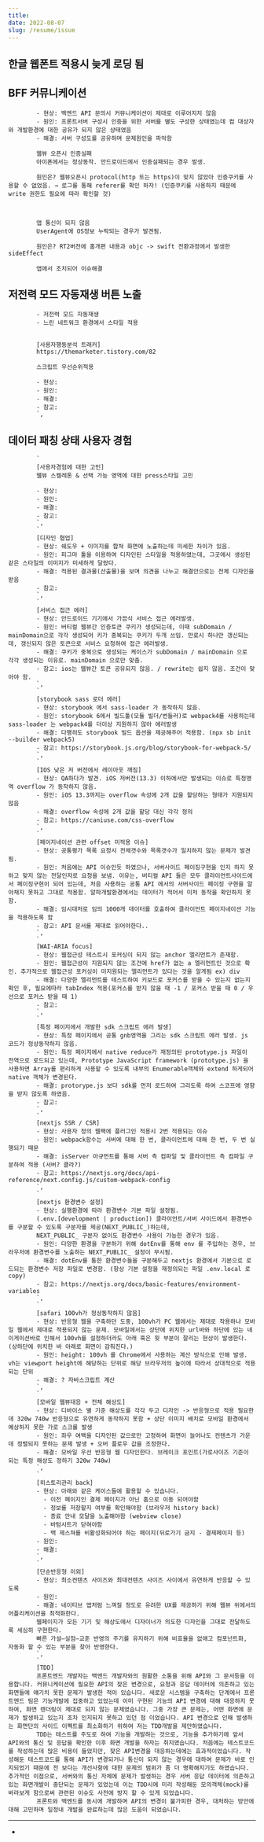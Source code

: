 ```yaml
---
title: 
date: 2022-08-07
slug: /resume/issue
---
```


## 한글 웹폰트 적용시 늦게 로딩 됨

## BFF 커뮤니케이션

            - 현상: 백엔드 API 문의시 커뮤니케이션이 제대로 이루어지지 않음
            - 원인: 프론트서버 구성시 인증을 위한 서버를 별도 구성한 상태였는데 컴 대상자와 개발환경에 대한 공유가 되지 않은 상태였음
            - 해결: 서버 구성도를 공유하며 문제원인을 파악함
            
            웹뷰 오픈시 인증실패
            아이폰에서는 정상동작. 안드로이드에서 인증실패되는 경우 발생.

            원인은? 웹뷰오픈시 protocol(http 또는 https)이 맞지 않았아 인증쿠키를 사용할 수 없었음. → 로그를 통해 referer를 확인 하자! (인증쿠키를 사용하지 때문에 write 권한도 필요에 따라 확인할 것)



            앱 통신이 되지 않음
            UserAgent에 OS정보 누락되는 경우가 발견됨.

            원인은? RT2버전에 홈개편 내용과 objc -> swift 전환과정에서 발생한 sideEffect 

            앱애서 조치되어 이슈해결 


## 저전력 모드 자동재생 버튼 노출
            - 저전력 모드 자동재생
            - 느린 네트워크 환경에서 스타일 적용

            
            [사용자행동분석 트래커]
            https://themarketer.tistory.com/82

            스크립트 우선순위적용

            - 현상:
            - 원인: 
            - 해결: 
            - 참고: 
            `,

## 데이터 패칭 상태 사용자 경험 
            `
            [사용자경험에 대한 고민]
            웹뷰 스켈레톤 & 선택 가능 영역에 대한 press스타일 고민

            - 현상:
            - 원인: 
            - 해결: 
            - 참고: 
            `,
            `
            [디자인 협업]
            - 현상: 쉐도우 + 이미지를 합쳐 화면에 노출하는데 미세한 차이가 있음.
            - 원인: 피그마 툴을 이용하여 디자인된 스타일을 적용하였는데, 그곳에서 생성된 같은 스타일의 이미지가 미세하게 달랐다.
            - 해결: 적용된 결과물(산출물)을 보며 의견을 나누고 해결안으로는 전체 디자인을 받음
            - 참고: 
            `,
            `
            [서비스 접근 에러]
            - 현상: 안드로이드 기기에서 가끔식 서비스 접근 에러발생.
            - 원인: 버티컬 웹뷰간 인증토큰 쿠키가 생성되는데, 이때 subDomain / mainDomain으로 각각 생성되어 키가 중복되는 쿠키가 두개 쓰임. 만료시 하나만 갱신되는데, 갱신되지 않은 토큰으로 서비스 요청하여 접근 에러발생.
            - 해결: 쿠키가 중복으로 생성되는 케이스가 subDomain / mainDomain 으로 각각 생성되는 이유로. mainDomain 으로만 맞춤.
            - 참고: ios는 웹뷰간 토큰 공유되지 않음. / rewrite는 쉽지 않음. 조건이 맞아야 함.
            `,
            `
            [storybook sass 로더 에러]
            - 현상: storybook 에서 sass-loader 가 동작하지 않음.
            - 원인: storybook 6에서 빌드툴(모듈 빌더/번들러)로 webpack4를 사용하는데 sass-loader 는 webpack4를 더이상 지원하지 않아 에러발생
            - 해결: 다행히도 storybook 빌드 옵션을 제공해주어 적용함. (npx sb init --builder webpack5)
            - 참고: https://storybook.js.org/blog/storybook-for-webpack-5/
            `,
            `
            [IOS 낮은 저 버전에서 레이아웃 깨짐]
            - 현상: QA하다가 발견. iOS 저버전(13.3) 이하에서만 발생되는 이슈로 특정영역 overflow 가 동작하지 않음.
            - 원인: iOS 13.3까지는 overflow 속성에 2개 값을 할당하는 형태가 지원되지 않음
            - 해결: overflow 속성에 2개 값을 할당 대신 각각 정의
            - 참고: https://caniuse.com/css-overflow
            `,
            `
            [페이지네이션 관련 offset 미적용 이슈]
            - 현상: 공통평가 목록 요청시 전체갯수와 목록갯수가 일치하지 않는 문제가 발견됨. 
            - 원인: 처음에는 API 이슈인듯 하였으나, 서버사이드 페이징구현을 인지 하지 못하고 맞지 않는 전달인자로 요청을 보냄. 이유는, 버티컬 API 들은 모두 클라이언트사이드에서 페이징구현이 되어 있는데, 처음 사용하는 공통 API 에서의 서버사이드 페이징 구현을 알아채지 못하고 그대로 적용함. 알파개발환경에서는 데이터가 적어서 미처 동작을 확인하지 못함. 
            - 해결: 임시대처로 임의 1000개 데이터를 호출하여 클라이언트 페이지네이션 기능을 적용하도록 함
            - 참고: API 문서를 제대로 읽어야한다..
            `,
            `
            [WAI-ARIA focus]
            - 현상: 웹접근성 테스트시 포커싱이 되지 않는 anchor 엘리먼트가 존재함.
            - 원인: 웹접근성이 지원되지 않는 조건에 href가 없는 a 엘리먼트인 것으로 확인. 추가적으로 웹접근성 포커싱이 미지원되는 엘리먼트가 있다는 것을 알게됨 ex) div
            - 해결: 다양한 엘리먼트를 테스트하여 키보드로 포커스를 받을 수 있는지 없는지 확인 후, 필요에따라 tabIndex 적용(포커스를 받지 않을 때 -1 / 포커스 받을 때 0 / 우선으로 포커스 받을 때 1)
            - 참고: 
            `,
            `
            [특정 페이지에서 개발한 sdk 스크립트 에러 발생]
            - 현상: 특정 페이지에서 공통 gnb영역을 그리는 sdk 스크립트 에러 발생. js 코드가 정상동작하지 않음.
            - 원인: 특정 페이지에서 native reduce가 재정의된 prototype.js 파일이 전역으로 로드되고 있는데, Prototype JavaScript framework (prototype.js) 을 사용하면 Array를 편리하게 사용할 수 있도록 내부의 Enumerable객체와 extend 하게되어 native 객체가 변경된다.
            - 해결: protorype.js 보다 sdk를 먼저 로드하여 그리도록 하여 스코프에 영향을 받지 않도록 하였음.
            - 참고: 
            `,
            `
            [nextjs SSR / CSR]
            - 현상: 사용자 정의 웹팩에 플러그인 적용시 2번 적용되는 이슈
            - 원인: webpack함수는 서버에 대해 한 번, 클라이언트에 대해 한 번, 두 번 실행되기 때문
            - 해결: isServer 아규먼트를 통해 서버 측 컴파일 및 클라이언트 측 컴파일 구분하여 적용 (서버? 클라?)
            - 참고: https://nextjs.org/docs/api-reference/next.config.js/custom-webpack-config
            `,
            `
            [nextjs 환경변수 설정]
            - 현상: 실행환경에 따라 환경변수 기본 파일 설정됨. 
            (.env.[development | production]) 클라이언트/서버 사이드에서 환경변수를 구분할 수 있도록 구분자를 제공(NEXT_PUBLIC_)하는데, 
            NEXT_PUBLIC_ 구분자 없이도 환경변수 사용이 가능한 경우가 있음.
            - 원인: 다양한 환경을 구분하기 위해 dotEnv를 통해 env 를 주입하는 경우, 브라우저에 환경변수를 노출하는 NEXT_PUBLIC_ 설정이 무시됨.
            - 해결: dotEnv를 통한 환경변수들을 구분해두고 nextjs 환경에서 기본으로 로드되는 환경변수 저장 파일로 변경함. (항상 기본 설정을 재정의되는 파일 .env.local 로 copy)
            - 참고: https://nextjs.org/docs/basic-features/environment-variables
            `,
            `
            [safari 100vh가 정상동작하지 않음]
            - 현상: 반응형 웹을 구축하던 도중, 100vh가 PC 웹에서는 제대로 작용하나 모바일 웹에서 제대로 적용되지 않는 문제. 모바일에서는 상단에 위치한 url바와 하단에 있는 네이게이션바로 인해서 100vh를 설정하더라도 아래 혹은 윗 부분이 잘리는 현상이 발생한다. (상하단에 위치한 바 아래로 화면이 감춰진다.)
            - 원인: height: 100vh 를 Chrome에서 사용하는 계산 방식으로 인해 발생. vh는 viewport height에 해당하는 단위로 해당 브라우저의 높이에 따라서 상대적으로 적용되는 단위
            - 해결: ? 자바스크립트 계산
            `,
            `
            [모바일 웹뷰대응 + 전체 해상도]
            - 현상: 디바이스 별 기준 해상도를 각각 두고 디자인 -> 반응형으로 적용 필요한데 320w 740w 반응형으로 유연하게 동작하지 못함 + 상단 이미지 배치로 모바일 환경에서 예상하지 못한 가로 스크롤 발생
            - 원인: 좌우 여백을 디자인된 값으로만 고정하여 화면이 늘어나도 컨텐츠가 가운데 정렬되지 못하는 문제 발생 + 오버 플로우 값을 조정한다.
            - 해결: 모바일 우선 반응형 웹 디자인한다. 브레이크 포인트(가로사이즈 기준이 되는 특정 해상도 정하기 320w 740w)
            `,
            `
            [히스토리관리 back]
            - 현상: 아래와 같은 케이스들에 활용할 수 있습니다.
              - 이전 페이지인 결제 페이지가 아닌 홈으로 이동 되어야함
              - 정보를 저장할지 여부를 확인해야함 (브라우저 history back)
              - 종료 안내 모달을 노출해야함 (webview close)
              - 바텀시트가 닫혀야함
              - 백 제스쳐를 비활성화되어야 하는 페이지(뒤로가기 금지 - 결제페이지 등)
            - 원인: 
            - 해결: 
            `,
            `
            [단순반응형 이외]
            - 현상: 최소컨텐츠 사이즈와 최대컨텐츠 사이즈 사이에서 유연하게 반응할 수 있도록
            - 원인: 
            - 해결: 네이티브 앱처럼 느껴질 정도로 유려한 UX를 제공하기 위해 웹뷰 위에서의 어플리케이션을 최적화한다.
            웹페이지가 모든 기기 및 해상도에서 디자이너가 의도한 디자인을 그대로 전달하도록 세심히 구현한다.
            빠른 가설–실험–교훈 반영의 주기를 유지하기 위해 비효율을 없애고 컴포넌트화, 자동화 할 수 있는 부분을 찾아 반영한다.
            `,
            `
            [TDD]
            프론트엔드 개발자는 백엔드 개발자와의 원활한 소통을 위해 API와 그 문서등을 이용합니다. 커뮤니케이션에 필요한 API의 잦은 변경으로, 요청과 응답 데이터에 의존하고 있는 화면들에 얘기치 못한 문제가 발생한 적이 있습니다. 새로운 시스템을 구축하는 단계에서 프론트엔드 팀은 기능개발에 집중하고 있었는데 이미 구현된 기능의 API 변경에 대해 대응하지 못하여, 화면 렌더링이 제대로 되지 않는 문제였습니다. 그중 가장 큰 문제는, 어떤 화면에 문제가 발생하고 있는지 조차 인지되지 못하고 있던 점 이었습니다. API 변경으로 인해 발생하는 화면단의 사이드 이펙트를 최소화하기 위하여 저는 TDD개발을 제안하였습니다.
            TDD는 테스트를 주도로 하여 기능을 개발하는 것으로, 기능을 추가하기에 앞서 API와의 통신 및 응답을 확인한 이후 화면 개발을 하자는 취지였습니다. 처음에는 테스트코드를 작성하는데 많은 비용이 들었지만, 잦은 API변경을 대응하는데에는 효과적이었습니다. 작성해둔 테스트코드를 통해 API가 변경되거나 통신이 되지 않는 경우에 대하여 문제가 바로 인지되었기 때문에 전 보다는 개선사항에 대한 문제의 범위가 좀 더 명확해지기도 하였습니다. 추가적인 이점으로, 서버와의 통신 자체에 문제가 발생하는 경우 서버 응답 데이터에 의존하고 있는 화면개발이 중단되는 문제가 있었는데 이는 TDD시에 미리 작성해둔 모의객체(mock)를 바라보게 함으로써 관련된 이슈도 사전에 방지 할 수 있게 되었습니다.
            프론트와 백엔드를 동시에 개발하며 API의 변경이 불가피한 경우, 대처하는 방안에 대해 고민하며 일정내 개발을 완료하는데 많은 도움이 되었습니다.
----
- 